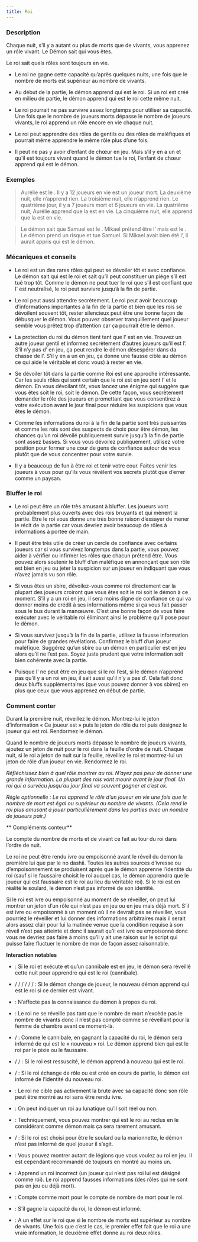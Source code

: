```yaml
---
title: Roi
---
```



<Role ROI header />

### Description

Chaque nuit, s’il y a autant ou plus de morts que de vivants, vous apprenez un rôle vivant. Le Démon sait qui vous êtes.

Le roi sait quels rôles sont toujours en vie.

-   Le roi ne gagne cette capacité qu’après quelques nuits, une fois que le nombre de morts est supérieur au nombre de vivants.

-   Au début de la partie, le démon apprend qui est le roi. Si un roi est créé en milieu de partie, le démon apprend qui est le roi cette même nuit.

-   Le roi pourrait ne pas survivre assez longtemps pour utiliser sa capacité. Une fois que le nombre de joueurs morts dépasse le nombre de joueurs vivants, le roi apprend un rôle encore en vie chaque nuit.

-   Le roi peut apprendre des rôles de gentils ou des rôles de maléfiques et pourrait même apprendre le même rôle plus d’une fois.

-   Il peut ne pas y avoir d’enfant de chœur en jeu. Mais s’il y en a un et qu’il est toujours vivant quand le démon tue le roi, l’enfant de chœur apprend qui est le démon.

### Exemples

> Aurélie est le <Role ROI />. Il y a 12 joueurs en vie est un joueur mort. La deuxième nuit, elle n’apprend rien. La troisième nuit, elle n’apprend rien. Le quatrième jour, il y a 7 joueurs mort et 6 joueurs en vie. La quatrième nuit, Aurélie apprend que la <Role BALANCE /> est en vie. La cinquième nuit, elle apprend que la <Role SORCIERE /> est en vie.

> Le démon sait que Samuel est le <Role ROI />. Mikael prétend être l’<Role ENFANT_DE_CHOEUR /> mais est le <Role MAJORDOME />. Le démon prend un risque et tue Samuel. Si Mikael avait bien été l’<Role ENFANT_DE_CHOEUR />, il aurait appris qui est le démon.

### Mécaniques et conseils

- Le roi est un des rares rôles qui peut se dévoiler tôt et avec confiance. Le démon sait qui est le roi et sait qu’il peut constituer un piège s’il est tué trop tôt. Comme le démon ne peut tuer le roi que s’il est confiant que l’<Role ENFANT_DE_CHOEUR /> est neutralisé, le roi peut survivre jusqu’à la fin de partie.

- Le roi peut aussi attendre secrètement. Le roi peut avoir beaucoup d’informations importantes à la fin de la partie et bien que les rois se dévoilent souvent tôt, rester silencieux peut être une bonne façon de débusquer le démon. Vous pouvez observer tranquillement quel joueur semble vous prêtez trop d’attention car ça pourrait être le démon.

- La protection du roi du démon tient tant que l’<Role ENFANT_DE_CHOEUR /> est en vie. Trouvez un autre joueur gentil et informez secrètement d’autres joueurs qu’il est l’<Role ENFANT_DE_CHOEUR />. S’il n’y pas d’<Role ENFANT_DE_CHOEUR /> en jeu, ça peut rendre le démon désespérer dans da chasse de l’<Role ENFANT_DE_CHOEUR />. S’il y en a un en jeu, ça donne une fausse cible au démon ce qui aide le véritable <Role ENFANT_DE_CHOEUR /> et donc vous) à rester en vie.

- Se dévoiler tôt dans la partie comme Roi est une approche intéressante. Car les seuls rôles qui sont certain que le roi est en jeu sont l’<Role ENFANT_DE_CHOEUR /> et le démon. En vous dévoilant tôt, vous lancez une énigme qui suggère que vous êtes soit le roi, soit le démon. De cette façon, vous secrètement demander le rôle des joueurs en promettant que vous consentirez à votre exécution avant le jour final pour réduire les suspicions que vous êtes le démon. 

- Comme les informations du roi à la fin de la partie sont très puissantes et comme les rois sont des suspects de choix pour être démon, les chances qu’un roi dévoilé publiquement survie jusqu’à la fin de partie sont assez basses. Si vous vous dévoilez publiquement, utilisez votre position pour former une cour de gens de confiance autour de vous plutôt que de vous concentrer pour votre survie.

- Il y a beaucoup de fun à être roi et tenir votre cour. Faites venir les joueurs à vous pour qu’ils vous révèlent vos secrets plutôt que d’errer comme un paysan. 

### Bluffer le roi

- Le roi peut être un rôle très amusant à bluffer. Les joueurs vont probablement plus ouverts avec des rois bruyants et qui mènent la partie. Etre le roi vous donne une très bonne raison d’essayer de mener le récit de la partie car vous devriez avoir beaucoup de rôles à informations à portée de main.

- Il peut être très utile de créer un cercle de confiance avec certains joueurs car si vous survivez longtemps dans la partie, vous pouvez aider à vérifier ou infirmer les rôles que chacun prétend être. Vous pouvez alors soutenir le bluff d’un maléfique en annonçant que son rôle est bien en jeu ou jeter la suspicion sur un joueur en indiquant que vous n’avez jamais vu son rôle.

- Si vous êtes un sbire, dévoilez-vous comme roi directement car la plupart des joueurs croiront que vous êtes soit le roi soit le démon à ce moment. S’il y a un roi en jeu, il sera moins digne de confiance ce qui va donner moins de crédit à ses informations même si ça vous fait passer sous le bus durant la manœuvre. C’est une bonne façon de vous faire exécuter avec le véritable roi éliminant ainsi le problème qu’il pose pour le démon. 

- Si vous survivez jusqu’à la fin de la partie, utilisez la fausse information pour faire de grandes révélations. Confirmez le bluff d’un joueur maléfique. Suggérez qu’un sbire ou un démon en particulier est en jeu alors qu’il ne l’est pas. Soyez juste prudent que votre information soit bien cohérente avec la partie.

- Puisque l’<Role ENFANT_DE_CHOEUR /> ne peut être en jeu que si le roi l’est, si le démon n’apprend pas qu’il y a un roi en jeu, il sait aussi qu’il n’y a pas d’<Role ENFANT_DE_CHOEUR />. Cela fait donc deux bluffs supplémentaires (que vous pouvez donner à vos sbires) en plus que ceux que vous apprenez en début de partie. 

### Comment conter

Durant la première nuit, réveillez le démon. Montrez-lui le jeton d’information « Ce joueur est » puis le jeton de rôle du roi puis désignez le joueur qui est roi. Rendormez le démon.

Quand le nombre de joueurs morts dépasse le nombre de joueurs vivants, ajoutez un jeton de nuit pour le roi dans la feuille d’ordre de nuit. Chaque nuit, si le roi a jeton de nuit sur la feuille, réveillez le roi et montrez-lui un jeton de rôle d’un joueur en vie. Rendormez le roi.

_Réfléchissez bien à quel rôle montrer au roi. N’ayez pas peur de donner une grande information. La plupart des rois vont mourir avant le jour final. Un roi qui a survécu jusqu’au jour final va souvent gagner et c’est ok._

_Règle optionnelle : Le roi apprend le rôle d’un joueur en vie une fois que le nombre de mort est égal ou supérieur au nombre de vivants. (Cela rend le roi plus amusant à jouer particulièrement dans les parties avec un nombre de joueurs pair.)_

** Compléments conteur**

Le compte du nombre de morts et de vivant ce fait au tour du roi dans l’ordre de nuit.

Le roi ne peut être rendu ivre ou empoisonné avant le réveil du demon la première lui que par le no dashii. Toutes les autres sources d’ivresse ou d’empoisonnement se produisent après que le démon apprenne l’identité du roi (sauf si le faussaire choisit le roi auquel cas, le démon apprendra que le joueur qui est faussaire est le roi au lieu du véritable roi). Si le roi est en réalité le soulard, le démon n’est pas informé de son identité.

Si le roi est ivre ou empoisonné au moment de se réveiller, on peut lui montrer un jeton d’un rôle qui n’est pas en jeu ou en jeu mais déjà mort. S’il est ivre ou empoisonné à un moment où il ne devrait pas se réveiller, vous pourriez le réveiller et lui donner des informations arbitraires mais il serait alors assez clair pour lui la matinée venue que la condition requise à son réveil n’est pas atteinte et donc il saurait qu’il est ivre ou empoisonné donc vous ne devriez pas faire à moins qu’il y ait une raison sur le script qui puisse faire fluctuer le nombre de mor de façon assez raisonnable. 

**Interaction notables**

- <Role CANNIBALE /> : Si le roi et exécute et qu’un cannibale est en jeu, le démon sera réveillé cette nuit pour apprendre qui est le roi (cannibale).

- <Role CHARMEUR_DE_SERPENT /> / <Role BARBIER /> / <Role CROQUEUSE_D_HOMMES /> / <Role VIEILLE_CHOUETTE /> / <Role FANG_GU /> / <Role IMP /> / <Role P_TIT_MONSTRE /> : Si le démon change de joueur, le nouveau démon apprend qui est le roi si ce dernier est vivant.

- <Role CULTIVATEUR_DE_PAVOT /> : N’affecte pas la connaissance du démon à propos du roi.

- <Role FEMME_DE_CHAMBRE /> :  Le roi ne se réveille pas tant que le nombre de mort n’excède pas le nombre de vivants donc il n’est pas compté comme se réveillant pour la femme de chambre avant ce moment-là.

- <Role FAUSSAIRE /> / <Role PIXIE /> : Comme le cannibale, en gagnant la capacité du roi, le démon sera informé de qui est le « nouveau » roi. Le démon apprend bien qui est le roi par le pixie ou le faussaire.

- <Role PROFESSEUR /> / <Role SHABALOTH /> / <Role COLLECTEUR_D_OS /> : Si le roi est ressuscité, le démon apprend à nouveau qui est le roi.

- <Role BARBIER /> / <Role VIEILLE_CHOUETTE /> : Si le roi échange de rôle ou est créé en cours de partie, le démon est informé de l’identité du nouveau roi.

- <Role BRUTE /> : Le roi ne cible pas activement la brute avec sa capacité donc son rôle peut être montré au roi sans être rendu ivre. 

- <Role LUNATIQUE /> : On peut indiquer un roi au lunatique qu’il soit réel ou non. 

- <Role RECLUS /> : Techniquement, vous pouvez montrer qui est le roi au reclus en le considérant comme démon mais ça sera rarement amusant.

- <Role SOULARD /> / <Role MARIONNETTE /> : Si le roi est choisi pour être le soulard ou la marionnette, le démon n’est pas informé de quel joueur il s’agit.

- <Role LEGION /> : Vous pouvez montrer autant de légions que vous voulez au roi en jeu. Il est cependant recommandé de toujours en montré au moins un.

- <Role VORTOX /> : Apprend un roi incorrect (un joueur qui n’est pas roi lui est désigné comme roi). Le roi apprend fausses informations (des rôles qui ne sont pas en jeu ou déjà mort).

- <Role ZOMBUUL /> : Compte comme mort pour le compte de nombre de mort pour le roi.

- <Role APPRENTI /> : S’il gagne la capacité du roi, le démon est informé.

- <Role BARISTA /> : A un effet sur le roi que si le nombre de morts est supérieur au nombre de vivants. Une fois que c’est le cas, le premier effet fait que le roi a une vraie information, le deuxième effet donne au roi deux rôles. 

